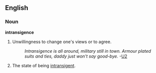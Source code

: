 ==English==
===Noun===
'''intransigence'''
#Unwillingness to change one's views or to agree.
#:''Intransigence is all around, military still in town. Armour plated suits and ties, daddy just won't say good-bye.''  -[[w:U2 (band)|U2]]
#The state of being [[intransigent]].